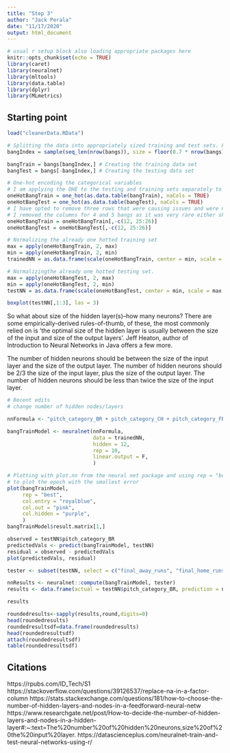 ---
title: "Step 3"
author: "Jack Perala"
date: "11/17/2020"
output: html_document
---

```{r setup, include=FALSE}
# usual r setup block also loading appropriate packages here
knitr::opts_chunk$set(echo = TRUE)
library(caret)
library(neuralnet)
library(mltools)
library(data.table)
library(dplyr)
library(MLmetrics)
```

## Starting point
```{r load cleanerData, include=FALSE}
load("cleanerData.RData")

# Splitting the data into appropriately sized training and test sets. For now this is split at 70% training and 30% test.
bangIndex = sample(seq_len(nrow(bangs)), size = floor(0.7 * nrow(bangs)))

bangTrain = bangs[bangIndex,] # Creating the training data set
bangTest = bangs[-bangIndex,] # Creating the testing data set
```

```{r}
# One-hot encoding the categorical variables
# I am applying the OHE to the testing and training sets separately to preserve individuality although they are receiving the same transformation.
oneHotBangTrain = one_hot(as.data.table(bangTrain), naCols = TRUE)
oneHotBangTest = one_hot(as.data.table(bangTest), naCols = TRUE)
# I have opted to remove three rows that were causing issues and were not very intuitive. 
# I removed the columns for 4 and 5 bangs as it was very rare either showed up (an occurrence of 5 bangs was present one time in the original data set). Not only did I figure this would cause issues in terms of accuracy but it was also causing issues in the normalization stage as there was not enough values to split between the testing and training sets. So when normalization occured there were not enough "positive" values to go around resulting in columns of NaN's
oneHotBangTrain = oneHotBangTrain[,-c(12, 25:26)]
oneHotBangTest = oneHotBangTest[,-c(12, 25:26)]
```

```{r}
# Normalizing the already one hotted training set
max = apply(oneHotBangTrain, 2, max)
min = apply(oneHotBangTrain, 2, min)
trainedNN = as.data.frame(scale(oneHotBangTrain, center = min, scale = max - min))

# Normalizingthe already one hotted testing set.
max = apply(oneHotBangTest, 2, max)
min = apply(oneHotBangTest, 2, min)
testNN = as.data.frame(scale(oneHotBangTest, center = min, scale = max - min))

boxplot(testNN[,1:3], las = 3)
```

So what about size of the hidden layer(s)--how many neurons? There are some empirically-derived rules-of-thumb, of these, the most commonly relied on is 'the optimal size of the hidden layer is usually between the size of the input and size of the output layers'. Jeff Heaton, author of Introduction to Neural Networks in Java offers a few more.

The number of hidden neurons should be between the size of the input layer and the size of the output layer.
The number of hidden neurons should be 2/3 the size of the input layer, plus the size of the output layer.
The number of hidden neurons should be less than twice the size of the input layer.

```{r}
# Recent edits
# change number of hidden nodes/layers

nnFormula <- "pitch_category_BR + pitch_category_CH + pitch_category_FB + pitch_category_OT~."

bangTrainModel <- neuralnet(nnFormula, 
                            data = trainedNN,
                            hidden = 12,
                            rep = 10,
                            linear.output = F,
                            )
```

```{r}
# Plotting with plot.nn from the neural net package and using rep = "best" 
# to plot the epoch with the smallest error
plot(bangTrainModel, 
     rep = "best",
     col.entry = "royalblue",
     col.out = "pink",
     col.hidden = "purple",
     )
bangTrainModel$result.matrix[1,]
```

```{r}
observed = testNN$pitch_category_BR
predictedVals <- predict(bangTrainModel, testNN)
residual = observed - predictedVals
plot(predictedVals, residual)
```

```{r}
tester <- subset(testNN, select = c("final_away_runs", "final_home_runs", "inning", "pitch_type_code_CH", "pitch_type_code_CU", "pitch_type_code_EP","pitch_type_code_FC", "pitch_type_code_FF", "pitch_type_code_FS", "pitch_type_code_FT", "pitch_type_code_KC", "pitch_type_code_SI", "pitch_type_code_SL", "pitch_type_code_UN", "pitch_category_BR", "pitch_category_CH",  "pitch_category_FB", "pitch_category_OT", "has_bangs_n", "has_bangs_y", "numOfBangs_1B", "numOfBangs_2B", "numOfBangs_3B", "numOfBangs_0"))

nnResults <- neuralnet::compute(bangTrainModel, tester)
results <- data.frame(actual = testNN$pitch_category_BR, prediction = nnResults$net.result)

results

roundedresults<-sapply(results,round,digits=0)
head(roundedresults)
roundedresultsdf=data.frame(roundedresults)
head(roundedresultsdf)
attach(roundedresultsdf)
table(roundedresultsdf)
```
## Citations
https://rpubs.com/ID_Tech/S1
https://stackoverflow.com/questions/39126537/replace-na-in-a-factor-column
https://stats.stackexchange.com/questions/181/how-to-choose-the-number-of-hidden-layers-and-nodes-in-a-feedforward-neural-netw
https://www.researchgate.net/post/How-to-decide-the-number-of-hidden-layers-and-nodes-in-a-hidden-layer#:~:text=The%20number%20of%20hidden%20neurons,size%20of%20the%20input%20layer.
https://datascienceplus.com/neuralnet-train-and-test-neural-networks-using-r/